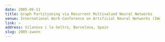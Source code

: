 ```yaml
---
date: 2005-06-11
title: Graph Partitioning via Recurrent Multivalued Neural Networks
venue: International Work-Conference on Artificial Neural Networks (IWANN 2005)
link: ~ 
address: Vilanova i la Geltrú, Barcelona, Spain
slug: 2005-iwann
---
```


